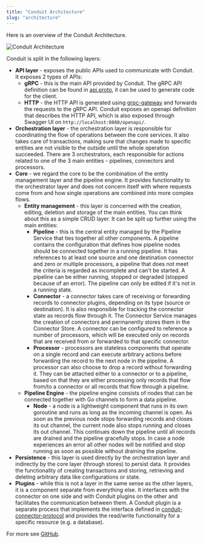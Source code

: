 ```yaml
---
title: "Conduit Architecture"
slug: "architecture"
---
```


Here is an overview of the Conduit Architecture.

![Conduit Architecture](/images/conduit/conduit-diagram.svg)

Conduit is split in the following layers:
* **API layer** - exposes the public APIs used to communicate with Conduit. It exposes 2 types of APIs:
  * **gRPC** - this is the main API provided by Conduit. The gRPC API definition can be found in
    [api.proto](https://github.com/ConduitIO/conduit/blob/main/proto/api/v1/api.proto), it can be used to generate code for the client.
  * **HTTP** - the HTTP API is generated using [grpc-gateway](https://github.com/grpc-ecosystem/grpc-gateway) and
    forwards the requests to the gRPC API. Conduit exposes an openapi definition that describes the HTTP API, which is
    also exposed through Swagger UI on `http://localhost:8080/openapi/`.
* **Orchestration layer** - the orchestration layer is responsible for coordinating the flow of operations between the
  core services. It also takes care of transactions, making sure that changes made to specific entities are not visible
  to the outside until the whole operation succeeded. There are 3 orchestrators, each responsible for actions related
  to one of the 3 main entities - pipelines, connectors and processors.
* **Core** - we regard the core to be the combination of the entity management layer and the pipeline engine. It
  provides functionality to the orchestrator layer and does not concern itself with where requests come from and how
  single operations are combined into more complex flows.
  * **Entity management** - this layer is concerned with the creation, editing, deletion and storage of the main
    entities. You can think about this as a simple CRUD layer. It can be split up further using the main entities:
    * **Pipeline** - this is the central entity managed by the Pipeline Service that ties together all other components.
      A pipeline contains the configuration that defines how pipeline nodes should be connected together in a running
      pipeline. It has references to at least one source and one destination connector and zero or multiple processors,
      a pipeline that does not meet the criteria is regarded as incomplete and can't be started. A pipeline can be
      either running, stopped or degraded (stopped because of an error). The pipeline can only be edited if it's not in
      a running state.
    * **Connector** - a connector takes care of receiving or forwarding records to connector plugins, depending on its
      type (source or destination). It is also responsible for tracking the connector state as records flow through it.
      The Connector Service manages the creation of connectors and permanently stores them in the Connector Store. A
      connector can be configured to reference a number of processors, which will be executed only on records that are
      received from or forwarded to that specific connector.
    * **Processor** - processors are stateless components that operate on a single record and can execute arbitrary
      actions before forwarding the record to the next node in the pipeline. A processor can also choose to drop a
      record without forwarding it. They can be attached either to a connector or to a pipeline, based on that they are
      either processing only records that flow from/to a connector or all records that flow through a pipeline.
  * **Pipeline Engine** - the pipeline engine consists of nodes that can be connected together with Go channels to form
    a data pipeline.
    * **Node** - a node is a lightweight component that runs in its own goroutine and runs as long as the incoming channel
      is open. As soon as the previous node stops forwarding records and closes its out channel, the current node also
      stops running and closes its out channel. This continues down the pipeline until all records are drained and the
      pipeline gracefully stops. In case a node experiences an error all other nodes will be notified and stop running
      as soon as possible without draining the pipeline.
* **Persistence** - this layer is used directly by the orchestration layer and indirectly by the core layer (through
  stores) to persist data. It provides the functionality of creating transactions and storing, retrieving and deleting
  arbitrary data like configurations or state.
* **Plugins** - while this is not a layer in the same sense as the other layers, it is a component separate from
  everything else. It interfaces with the connector on one side and with Conduit plugins on the other and facilitates
  the communication between them. A Conduit plugin is a separate process that implements the interface defined in
  [conduit-connector-protocol](https://github.com/ConduitIO/conduit-connector-protocol) and provides the
  read/write functionality for a specific resource (e.g. a database).

For more see [GitHub](https://github.com/ConduitIO/conduit/blob/main/docs/architecture.md).